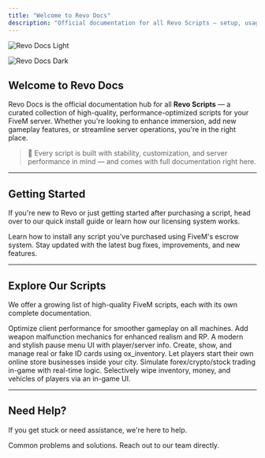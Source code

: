 ```yaml
---
title: "Welcome to Revo Docs"
description: "Official documentation for all Revo Scripts — setup, usage, and support in one place."
---
```


<img
  className="block dark:hidden"
  src="/images/hero-light.png"
  alt="Revo Docs Light"
/>

<img
  className="hidden dark:block"
  src="/images/hero-dark.png"
  alt="Revo Docs Dark"
/>

## Welcome to Revo Docs

Revo Docs is the official documentation hub for all **Revo Scripts** — a curated collection of high-quality, performance-optimized scripts for your FiveM server. Whether you're looking to enhance immersion, add new gameplay features, or streamline server operations, you're in the right place.

> 🚀 Every script is built with stability, customization, and server performance in mind — and comes with full documentation right here.

---

## Getting Started

If you're new to Revo or just getting started after purchasing a script, head over to our quick install guide or learn how our licensing system works.

<CardGroup cols={2}>
  <Card title="Install a Script" icon="cloud-arrow-down" href="/general/install">
    Learn how to install any script you've purchased using FiveM's escrow system.
  </Card>
  <Card title="Script Updates" icon="rotate" href="/general/updates">
    Stay updated with the latest bug fixes, improvements, and new features.
  </Card>
</CardGroup>

---

## Explore Our Scripts

We offer a growing list of high-quality FiveM scripts, each with its own complete documentation.

<CardGroup cols={2}>
  <Card title="FPS Booster" icon="gauge" href="/scripts/fps-booster">
    Optimize client performance for smoother gameplay on all machines.
  </Card>
  <Card title="Gun Jamming" icon="gun" href="/scripts/gun-jamming">
    Add weapon malfunction mechanics for enhanced realism and RP.
  </Card>
  <Card title="Pause Menu" icon="bars" href="/scripts/pause-menu">
    A modern and stylish pause menu UI with player/server info.
  </Card>
  <Card title="ID Card System" icon="id-card" href="/scripts/id-card">
    Create, show, and manage real or fake ID cards using ox_inventory.
  </Card>
  <Card title="E-commerce Business" icon="shop" href="/scripts/ecommerce-business">
    Let players start their own online store businesses inside your city.
  </Card>
  <Card title="Online Trading" icon="chart-line" href="/scripts/online-trading">
    Simulate forex/crypto/stock trading in-game with real-time logic.
  </Card>
  <Card title="Eco Wipe" icon="trash" href="/scripts/eco-wipe">
    Selectively wipe inventory, money, and vehicles of players via an in-game UI.
  </Card>
</CardGroup>

---

## Need Help?

If you get stuck or need assistance, we're here to help.

<CardGroup cols={2}>
  <Card title="Troubleshooting" icon="circle-exclamation" href="/general/troubleshooting">
    Common problems and solutions.
  </Card>
  <Card title="Contact Support" icon="envelope" href="mailto:support@revoscripts.com">
    Reach out to our team directly.
  </Card>
</CardGroup>
